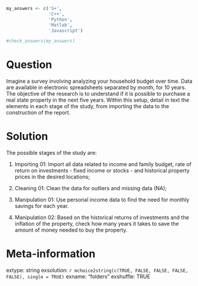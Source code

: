 ```r
my_answers <- c('S+', 
                'C++',
                'Python',
                'Matlab',
                'Javascript')

#check_answers(my_answers)
```

Question
========

Imagine a survey involving analyzing your household budget over time. Data are available in electronic spreadsheets separated by month, for 10 years. The objective of the research is to understand if it is possible to purchase a real state property in the next five years. Within this setup, detail in text the elements in each stage of the study, from importing the data to the construction of the report.


Solution
================

The possible stages of the study are:

1) Importing 01: Import all data related to income and family budget, rate of return on investments - fixed income or stocks - and historical property prices in the desired locations;

2) Cleaning 01: Clean the data for outliers and missing data (NA);

3) Manipulation 01: Use personal income data to find the need for monthly savings for each year.

4) Manipulation 02: Based on the historical returns of investments and the inflation of the property, check how many years it takes to save the amount of money needed to buy the property.


Meta-information
================
extype: string
exsolution: `r mchoice2string(c(TRUE, FALSE, FALSE, FALSE, FALSE), single = TRUE)`
exname: "folders"
exshuffle: TRUE


